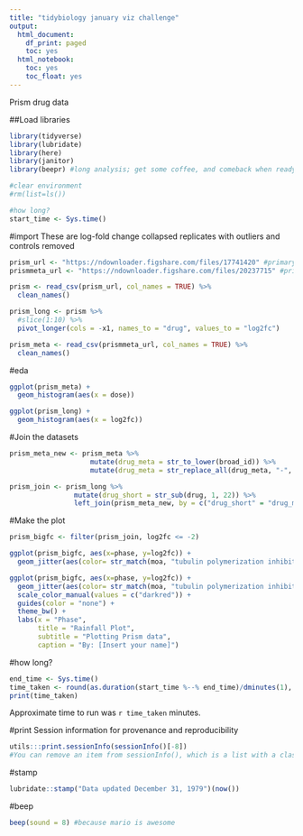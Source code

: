 ```yaml
---
title: "tidybiology january viz challenge"
output:
  html_document:
    df_print: paged
    toc: yes
  html_notebook:
    toc: yes
    toc_float: yes
---
```

Prism drug data

##Load libraries
```r
library(tidyverse)
library(lubridate)
library(here)
library(janitor)
library(beepr) #long analysis; get some coffee, and comeback when ready

#clear environment
#rm(list=ls()) 

#how long?
start_time <- Sys.time()
```

#import
These are log-fold change collapsed replicates with outliers and controls removed
```r
prism_url <- "https://ndownloader.figshare.com/files/17741420" #primary-screen-replicate-collapsed-logfold-change.csv
prismmeta_url <- "https://ndownloader.figshare.com/files/20237715" #primary-screen-replicate-collapsed-treatment-info.csv

prism <- read_csv(prism_url, col_names = TRUE) %>% 
  clean_names()

prism_long <- prism %>% 
  #slice(1:10) %>% 
  pivot_longer(cols = -x1, names_to = "drug", values_to = "log2fc")

prism_meta <- read_csv(prismmeta_url, col_names = TRUE) %>% 
  clean_names()
```


#eda
```r
ggplot(prism_meta) +
  geom_histogram(aes(x = dose))

ggplot(prism_long) +
  geom_histogram(aes(x = log2fc))
```

#Join the datasets

```r
prism_meta_new <- prism_meta %>% 
                    mutate(drug_meta = str_to_lower(broad_id)) %>% 
                    mutate(drug_meta = str_replace_all(drug_meta, "-", "_")) 

prism_join <- prism_long %>% 
                mutate(drug_short = str_sub(drug, 1, 22)) %>% 
                left_join(prism_meta_new, by = c("drug_short" = "drug_meta")) 
```

#Make the plot

```r
prism_bigfc <- filter(prism_join, log2fc <= -2)

ggplot(prism_bigfc, aes(x=phase, y=log2fc)) +
  geom_jitter(aes(color= str_match(moa, "tubulin polymerization inhibitor")), alpha = 0.1) 

ggplot(prism_bigfc, aes(x=phase, y=log2fc)) +
  geom_jitter(aes(color= str_match(moa, "tubulin polymerization inhibitor")), alpha = 0.1) +
  scale_color_manual(values = c("darkred")) +
  guides(color = "none") +
  theme_bw() +
  labs(x = "Phase",
       title = "Rainfall Plot",
       subtitle = "Plotting Prism data",
       caption = "By: [Insert your name]")
```

#how long?
```r
end_time <- Sys.time()
time_taken <- round(as.duration(start_time %--% end_time)/dminutes(1), digits = 1)
print(time_taken)
```
Approximate time to run was `r time_taken` minutes.

#print Session information for provenance and reproducibility
```r
utils:::print.sessionInfo(sessionInfo()[-8]) 
#You can remove an item from sessionInfo(), which is a list with a class attribute, by printing the resulting object omitting one of the list items (omitted list of packages installed, but not loaded)

```
#stamp
```r
lubridate::stamp("Data updated December 31, 1979")(now())
```

#beep
```r
beep(sound = 8) #because mario is awesome
```



